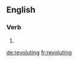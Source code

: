 ==English==

===Verb===
{{head|en|present participle}}

# {{present participle of|revolute|lang=en|nocat=1}}

[[de:revoluting]]
[[fr:revoluting]]